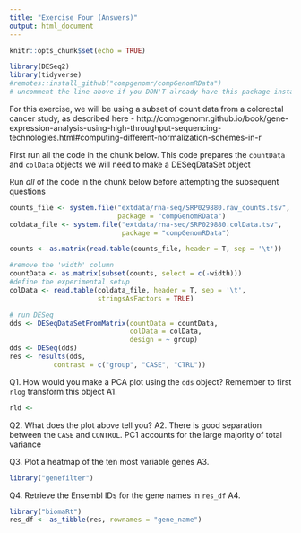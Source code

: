 ```yaml
---
title: "Exercise Four (Answers)"
output: html_document
---
```


```r
knitr::opts_chunk$set(echo = TRUE)

library(DESeq2)
library(tidyverse)
#remotes::install_github("compgenomr/compGenomRData")
# uncomment the line above if you DON'T already have this package installed
```

For this exercise, we will be using a subset of count data from a colorectal cancer study, as described here - 
http://compgenomr.github.io/book/gene-expression-analysis-using-high-throughput-sequencing-technologies.html#computing-different-normalization-schemes-in-r

First run all the code in the chunk below. This code prepares the `countData` and `colData` objects we will need to make a DESeqDataSet object  

Run *all* of the code in the chunk below before attempting the subsequent questions

```r
counts_file <- system.file("extdata/rna-seq/SRP029880.raw_counts.tsv",
                           package = "compGenomRData")
coldata_file <- system.file("extdata/rna-seq/SRP029880.colData.tsv",
                            package = "compGenomRData")

counts <- as.matrix(read.table(counts_file, header = T, sep = '\t'))

#remove the 'width' column
countData <- as.matrix(subset(counts, select = c(-width)))
#define the experimental setup 
colData <- read.table(coldata_file, header = T, sep = '\t', 
                      stringsAsFactors = TRUE)

# run DESeq
dds <- DESeqDataSetFromMatrix(countData = countData,
                              colData = colData,
                              design = ~ group) 
dds <- DESeq(dds)
res <- results(dds,
           contrast = c("group", "CASE", "CTRL"))
```
Q1. How would you make a PCA plot using the `dds` object? Remember to first `rlog` transform this object
A1.
```r
rld <- 

```

Q2. What does the plot above tell you?
A2. There is good separation between the `CASE` and `CONTROL`. PC1 accounts for the large majority of total variance

Q3. Plot a heatmap of the ten most variable genes
A3.
```r
library("genefilter")

```

Q4. Retrieve the Ensembl IDs for the gene names in `res_df`
A4.
```r
library("biomaRt")
res_df <- as_tibble(res, rownames = "gene_name") 


```








